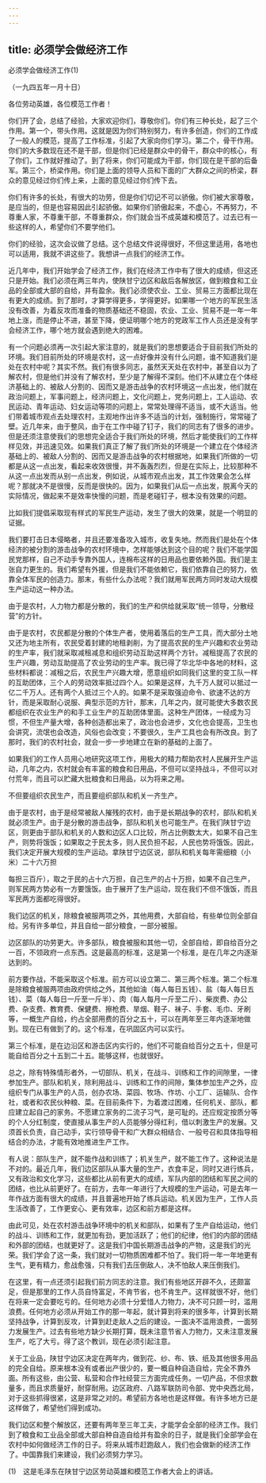 ```yaml
---
---
---
```

title: 必须学会做经济工作
---



必须学会做经济工作(1)


（一九四五年一月十日）

各位劳动英雄，各位模范工作者！

你们开了会，总结了经验，大家欢迎你们，尊敬你们。你们有三种长处，起了三个作用。第一个，带头作用。这就是因为你们特别努力，有许多创造，你们的工作成了一般人的模范，提高了工作标准，引起了大家向你们学习。第二个，骨干作用。你们的大多数现在还不是干部，但是你们已经是群众中的骨干，群众中的核心，有了你们，工作就好推动了。到了将来，你们可能成为干部，你们现在是干部的后备军。第三个，桥梁作用。你们是上面的领导人员和下面的广大群众之间的桥梁，群众的意见经过你们传上来，上面的意见经过你们传下去。

你们有许多的长处，有很大的功劳，但是你们切记不可以骄傲。你们被大家尊敬，是应当的，但是也容易因此引起骄傲。如果你们骄傲起来，不虚心，不再努力，不尊重人家，不尊重干部，不尊重群众，你们就会当不成英雄和模范了。过去已有一些这样的人，希望你们不要学他们。

你们的经验，这次会议做了总结。这个总结文件说得很好，不但这里适用，各地也可以适用，我就不讲这些了。我想讲一点我们的经济工作。

近几年中，我们开始学会了经济工作，我们在经济工作中有了很大的成绩，但这还只是开始。我们必须在两三年内，使陕甘宁边区和敌后各解放区，做到粮食和工业品的全部或大部的自给，并有盈余。我们必须使农业、工业、贸易三方面都比现在有更大的成绩。到了那时，才算学得更多，学得更好。如果哪一个地方的军民生活没有改善，为着反攻而准备的物质基础还不稳固，农业、工业、贸易不是一年一年地上涨，而是停止不进，甚至下降，便证明哪个地方的党政军工作人员还是没有学会经济工作，哪个地方就会遇到绝大的困难。

有一个问题必须再一次引起大家注意的，就是我们的思想要适合于目前我们所处的环境。我们目前所处的环境是农村，这一点好像并没有什么问题，谁不知道我们是处在农村中呢？其实不然。我们有很多同志，虽然天天处在农村中，甚至自以为了解农村，但是他们并没有了解农村，至少是了解得不深刻。他们不从建立在个体经济基础上的、被敌人分割的、因而又是游击战争的农村环境这一点出发，他们就在政治问题上，军事问题上，经济问题上，文化问题上，党务问题上，工人运动、农民运动、青年运动、妇女运动等项的问题上，常常处理得不适当，或不大适当。他们带着城市观点去处理农村，主观地作出许多不适当的计划，强制施行，常常碰了壁。近几年来，由于整风，由于在工作中碰了钉子，我们的同志有了很多的进步。但是还须注意使我们的思想完全适合于我们所处的环境，然后才能使我们的工作样样见效，并迅速见效。如果我们真正了解了我们所处的环境是一个建立在个体经济基础上的、被敌人分割的、因而又是游击战争的农村根据地，如果我们所做的一切都是从这一点出发，看起来收效很慢，并不轰轰烈烈，但是在实际上，比较那种不从这一点出发而从别一点出发，例如说，从城市观点出发，其工作效果会怎么样呢？那就决不是很慢，反而是很快的。因为，如果我们从后一点出发，脱离今天的实际情况，做起来不是效率快慢的问题，而是老碰钉子，根本没有效果的问题。

比如我们提倡采取现有样式的军民生产运动，发生了很大的效果，就是一个明显的证据。

我们要打击日本侵略者，并且还要准备攻入城市，收复失地。然而我们是处在个体经济的被分割的游击战争的农村环境中，怎样能够达到这个目的呢？我们不能学国民党那样，自己不动手专靠外国人，连棉布这样的日用品也要依赖外国。我们是主张自力更生的。我们希望有外援，但是我们不能依赖它，我们依靠自己的努力，依靠全体军民的创造力。那末，有些什么办法呢？我们就用军民两方同时发动大规模生产运动这一种办法。

由于是农村，人力物力都是分散的，我们的生产和供给就采取“统一领导，分散经营”的方针。

由于是农村，农民都是分散的个体生产者，使用着落后的生产工具，而大部分土地又还为地主所有，农民受着封建的地租剥削，为了提高农民的生产兴趣和农业劳动的生产率，我们就采取减租减息和组织劳动互助这样两个方针。减租提高了农民的生产兴趣，劳动互助提高了农业劳动的生产率。我已得了华北华中各地的材料，这些材料都说：减租之后，农民生产兴趣大增，愿意组织如同我们这里的变工队一样的互助团体，三个人的劳动效率抵过四个人。如果是这样，九千万人就可以抵过一亿二千万人。还有两个人抵过三个人的。如果不是采取强迫命令、欲速不达的方针，而是采取耐心说服、典型示范的方针，那末，几年之内，就可能使大多数农民都组织在农业生产的和手工业生产的互助团体里面。这种生产团体，一经成为习惯，不但生产量大增，各种创造都出来了，政治也会进步，文化也会提高，卫生也会讲究，流氓也会改造，风俗也会改变；不要很久，生产工具也会有所改良。到了那时，我们的农村社会，就会一步一步地建立在新的基础的上面了。

如果我们的工作人员用心地研究这项工作，用极大的精力帮助农村人民展开生产运动，几年之内，农村就会有丰富的粮食和日用品，不但可以坚持战斗，不但可以对付荒年，而且可以贮藏大批粮食和日用品，以为将来之用。

不但要组织农民生产，而且要组织部队和机关一齐生产。

由于是农村，由于是经常被敌人摧残的农村，由于是长期战争的农村，部队和机关就必须生产。由于是分散的游击战争，部队和机关也可能生产。在我们陕甘宁边区，则更由于部队和机关的人数和边区人口比较，所占比例数太大，如果不自己生产，则势将饿饭；如果取之于民太多，则人民负担不起，人民也势将饿饭。因此，我们决定开展大规模的生产运动。拿陕甘宁边区说，部队和机关每年需细粮（小米）二十六万担

每担三百斤），取之于民的占十六万担，自己生产的占十万担，如果不自己生产，则军民两方势必有一方要饿饭。由于展开了生产运动，现在我们不但不饿饭，而且军民两方面都吃得很好。

我们边区的机关，除粮食被服两项之外，其他用费，大部自给，有些单位则全部自给。另有许多单位，并且自给一部分粮食，一部分被服。

边区部队的功劳更大。许多部队，粮食被服和其他一切，全部自给，即自给百分之一百，不领政府一点东西。这是最高的标准，这是第一个标准，是在几年之内逐渐达到的。

前方要作战，不能采取这个标准。前方可以设立第二、第三两个标准。第二个标准是除粮食被服两项由政府供给之外，其他如油（每人每日五钱）、盐（每人每日五钱）、菜（每人每日一斤至一斤半）、肉（每人每月一斤至二斤）、柴炭费、办公费、杂支费、教育费、保健费、擦枪费、旱烟、鞋子、袜子、手套、毛巾、牙刷等，一概生产自给，约占全部用费的百分之五十，可以在两年至三年内逐渐地做到。现在已有做到了的。这个标准，在巩固区内可以实行。

第三个标准，是在边沿区和游击区内实行的，他们不可能自给百分之五十，但是可能自给百分之十五到二十五。能够这样，也就很好。

总之，除有特殊情形者外，一切部队、机关，在战斗、训练和工作的间隙里，一律参加生产。部队和机关，除利用战斗、训练和工作的间隙，集体参加生产之外，应组织专门从事生产的人员，创办农场、菜园、牧场、作坊、小工厂、运输队、合作社，或者和农民伙种粮、菜。在目前条件下，为着渡过困难，任何机关、部队，都应建立起自己的家务。不愿建立家务的二流子习气，是可耻的。还应规定按质分等的个人分红制度，使直接从事生产的人员能够分得红利，借以刺激生产的发展。又须首长负责，自己动手，实行领导骨干和广大群众相结合、一般号召和具体指导相结合的办法，才能有效地推进生产工作。

有人说：部队生产，就不能作战和训练了；机关生产，就不能工作了。这种说法是不对的。最近几年，我们边区部队从事大量的生产，衣食丰足，同时又进行练兵，又有政治和文化学习，这些都比从前有更大的成绩，军队内部的团结和军民之间的团结，也比从前更好了。在前方，去年一年进行了大规模的生产运动，可是去年一年作战方面有很大的成绩，并且普遍地开始了练兵运动。机关因为生产，工作人员生活改善了，工作更安心、更有效率，边区和前方都是这样。

由此可见，处在农村游击战争环境中的机关和部队，如果有了生产自给运动，他们的战斗、训练和工作，就更加有劲，更加活跃了；他们的纪律，他们的内部的团结和外部的团结，也就更好了。这是我们中国长期游击战争的产物，这是我们的光荣。我们学会了这一条，我们就对一切物质困难都不怕了。我们将一年一年地更有生气，更有精力，愈战愈强，只有我们去压倒敌人，决不怕敌人来压倒我们。

在这里，有一点还须引起我们前方同志的注意。我们有些地区开辟不久，还颇富足，但是那里的工作人员自恃富足，不肯节省，也不肯生产。这样就很不好，他们在将来一定会要吃亏的。任何地方必须十分爱惜人力物力，决不可只顾一时，滥用浪费。任何地方必须从开始工作的那一年起，就计算到将来的很多年，计算到长期坚持战争，计算到反攻，计算到赶走敌人之后的建设。一面决不滥用浪费，一面努力发展生产。过去有些地方缺少长期打算，既未注意节省人力物力，又未注意发展生产，吃了大亏。得了这个教训，现在必须引起注意。

关于工业品，陕甘宁边区决定在两年内，做到花、纱、布、铁、纸及其他很多用品的完全自给。原来根本没有或者出产很少的，要一概自种自造自给，完全不靠外面。所有这些，由公营、私营和合作社经营三方面完成任务。一切产品，不但求数量多，而且求质量好，耐穿耐用。边区政府、八路军联防司令部、党中央西北局，对于这些抓得很紧，这是非常之对的。希望前方各地也是这样做。有许多地方已是这样做了，希望他们得到成功。

我们边区和整个解放区，还要有两年至三年工夫，才能学会全部的经济工作。我们到了粮食和工业品全部或大部自种自造自给并有盈余的日子，就是我们全部学会在农村中如何做经济工作的日子。将来从城市赶跑敌人，我们也会做新的经济工作了。中国靠我们来建设，我们必须努力学习。

(1)　这是毛泽东在陕甘宁边区劳动英雄和模范工作者大会上的讲话。
